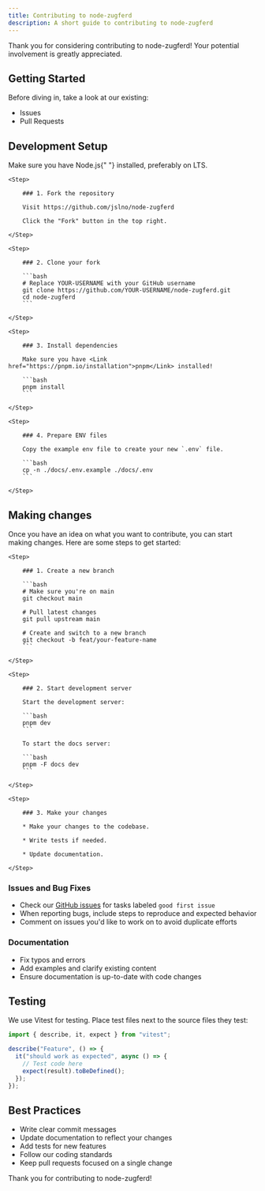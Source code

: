 ```yaml
---
title: Contributing to node-zugferd
description: A short guide to contributing to node-zugferd
---
```


Thank you for considering contributing to node-zugferd! Your potential involvement is greatly appreciated.

## Getting Started

Before diving in, take a look at our existing:

- <Link href="https://github.com/jslno/node-zugferd/issues">Issues</Link>
- <Link href="https://github.com/jslno/node-zugferd/pulls">Pull Requests</Link>

## Development Setup

<Callout type="warn">
  Make sure you have <Link href="https://nodejs.org/en/download">Node.js</Link>{" "}
  installed, preferably on LTS.
</Callout>

<Steps>

    <Step>

        ### 1. Fork the repository

        Visit https://github.com/jslno/node-zugferd

        Click the "Fork" button in the top right.

    </Step>

    <Step>

        ### 2. Clone your fork

        ```bash
        # Replace YOUR-USERNAME with your GitHub username
        git clone https://github.com/YOUR-USERNAME/node-zugferd.git
        cd node-zugferd
        ```

    </Step>

    <Step>

        ### 3. Install dependencies

        Make sure you have <Link href="https://pnpm.io/installation">pnpm</Link> installed!

        ```bash
        pnpm install
        ```

    </Step>

    <Step>

        ### 4. Prepare ENV files

        Copy the example env file to create your new `.env` file.

        ```bash
        cp -n ./docs/.env.example ./docs/.env
        ```

    </Step>

</Steps>

## Making changes

Once you have an idea on what you want to contribute, you can start making changes. Here are some steps to get started:

<Steps>

    <Step>

        ### 1. Create a new branch

        ```bash
        # Make sure you're on main
        git checkout main

        # Pull latest changes
        git pull upstream main

        # Create and switch to a new branch
        git checkout -b feat/your-feature-name
        ```

    </Step>

    <Step>

        ### 2. Start development server

        Start the development server:

        ```bash
        pnpm dev
        ```

        To start the docs server:

        ```bash
        pnpm -F docs dev
        ```

    </Step>

    <Step>

        ### 3. Make your changes

        * Make your changes to the codebase.

        * Write tests if needed.

        * Update documentation.

    </Step>

</Steps>

### Issues and Bug Fixes

- Check our [GitHub issues](https://github.com/jslno/node-zugferd/issues) for tasks labeled `good first issue`
- When reporting bugs, include steps to reproduce and expected behavior
- Comment on issues you'd like to work on to avoid duplicate efforts

### Documentation

- Fix typos and errors
- Add examples and clarify existing content
- Ensure documentation is up-to-date with code changes

## Testing

We use Vitest for testing. Place test files next to the source files they test:

```ts
import { describe, it, expect } from "vitest";

describe("Feature", () => {
  it("should work as expected", async () => {
    // Test code here
    expect(result).toBeDefined();
  });
});
```

## Best Practices

- Write clear commit messages
- Update documentation to reflect your changes
- Add tests for new features
- Follow our coding standards
- Keep pull requests focused on a single change

Thank you for contributing to node-zugferd!

<NeedHelp />